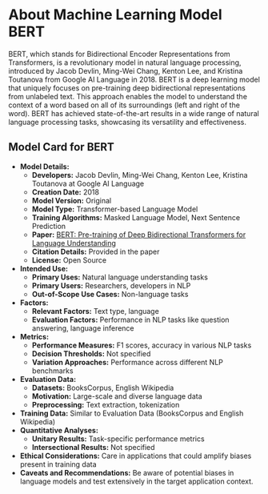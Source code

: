 # About Machine Learning Model BERT

BERT, which stands for Bidirectional Encoder Representations from Transformers, is a revolutionary model in natural language processing, introduced by Jacob Devlin, Ming-Wei Chang, Kenton Lee, and Kristina Toutanova from Google AI Language in 2018. BERT is a deep learning model that uniquely focuses on pre-training deep bidirectional representations from unlabeled text. This approach enables the model to understand the context of a word based on all of its surroundings (left and right of the word). BERT has achieved state-of-the-art results in a wide range of natural language processing tasks, showcasing its versatility and effectiveness.

## Model Card for BERT

- **Model Details:**
  - **Developers:** Jacob Devlin, Ming-Wei Chang, Kenton Lee, Kristina Toutanova at Google AI Language
  - **Creation Date:** 2018
  - **Model Version:** Original
  - **Model Type:** Transformer-based Language Model
  - **Training Algorithms:** Masked Language Model, Next Sentence Prediction
  - **Paper:** [BERT: Pre-training of Deep Bidirectional Transformers for Language Understanding](https://arxiv.org/abs/1810.04805)
  - **Citation Details:** Provided in the paper
  - **License:** Open Source
- **Intended Use:**
  - **Primary Uses:** Natural language understanding tasks
  - **Primary Users:** Researchers, developers in NLP
  - **Out-of-Scope Use Cases:** Non-language tasks
- **Factors:**
  - **Relevant Factors:** Text type, language
  - **Evaluation Factors:** Performance in NLP tasks like question answering, language inference
- **Metrics:**
  - **Performance Measures:** F1 scores, accuracy in various NLP tasks
  - **Decision Thresholds:** Not specified
  - **Variation Approaches:** Performance across different NLP benchmarks
- **Evaluation Data:**
  - **Datasets:** BooksCorpus, English Wikipedia
  - **Motivation:** Large-scale and diverse language data
  - **Preprocessing:** Text extraction, tokenization
- **Training Data:** Similar to Evaluation Data (BooksCorpus and English Wikipedia)
- **Quantitative Analyses:**
  - **Unitary Results:** Task-specific performance metrics
  - **Intersectional Results:** Not specified
- **Ethical Considerations:** Care in applications that could amplify biases present in training data
- **Caveats and Recommendations:** Be aware of potential biases in language models and test extensively in the target application context.
